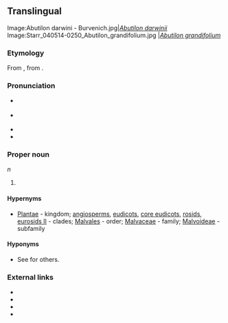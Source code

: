 {{also|abutilon}}
==Translingual==
{{wikipedia}}
<gallery>
Image:Abutilon darwini - Burvenich.jpg|''[[Abutilon darwinii]]''
Image:Starr_040514-0250_Abutilon_grandifolium.jpg |''[[Abutilon grandifolium]]''
</gallery>
===Etymology===
From {{etyl|NL.|mul}}, from {{etyl|ar|mul}} {{term|ابو طيلون|tr=’abū ṭīlūn|lang=ar}}.

===Pronunciation===
* {{a|RP}} {{IPA|/əˈbjuː.tɪˌlɒn/|lang=mul}}
* {{a|US}} {{IPA|/əˈbjutˌl̩ɑn/|/ˌæb.jəˈti.lɑn/|lang=mul}}
* {{rhymes|iːlɒn}}
* {{rhymes|uːtəlɑn}}

===Proper noun===
{{mul-proper noun|head=''Abutilon''}} ''n''

# {{taxon|genus|family|Malvaceae|broadleaf flowering plants in the [[mallow]] family found in the [[torrid]] and [[temperate]] zones}}

====Hypernyms====
* {{sense|genus}} [[Plantae]] - kingdom; [[angiosperms]], [[eudicots]], [[core eudicots]], [[rosids]], [[eurosids II]]&nbsp;- clades; [[Malvales]]&nbsp;- order; [[Malvaceae]]&nbsp;- family; [[Malvoideae]]&nbsp;- subfamily

====Hyponyms====
* {{sense|genus}} {{taxlink|Abutilon theophrasti|species}} See {{pedia}} for others.

===External links===
* {{pedia}}
* {{specieslite}}
* {{commonslite|Category:Abutilon}}
* {{R:USDA Plants|ABUTI}}